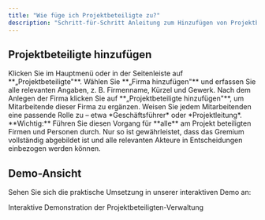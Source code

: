 ```yaml
---
title: "Wie füge ich Projektbeteiligte zu?"
description: "Schritt-für-Schritt Anleitung zum Hinzufügen von Projektbeteiligten"
---
```


## Projektbeteiligte hinzufügen

<Steps>
  <Step title="Projektbeteiligte-Bereich öffnen">
    Klicken Sie im Hauptmenü oder in der Seitenleiste auf **„Projektbeteiligte"**.
  </Step>
  <Step title="Firma hinzufügen">
    Wählen Sie **„Firma hinzufügen"** und erfassen Sie alle relevanten Angaben, z. B. Firmenname, Kürzel und Gewerk.
  </Step>
  <Step title="Mitarbeitende ergänzen">
    Nach dem Anlegen der Firma klicken Sie auf **„Projektbeteiligte hinzufügen"**, um Mitarbeitende dieser Firma zu ergänzen.
  </Step>
  <Step title="Rollen zuweisen">
    Weisen Sie jedem Mitarbeitenden eine passende Rolle zu – etwa *Geschäftsführer* oder *Projektleitung*.
  </Step>
</Steps>

<Warning>
**Wichtig:** Führen Sie diesen Vorgang für **alle** am Projekt beteiligten Firmen und Personen durch. Nur so ist gewährleistet, dass das Gremium vollständig abgebildet ist und alle relevanten Akteure in Entscheidungen einbezogen werden können.
</Warning>

## Demo-Ansicht

Sehen Sie sich die praktische Umsetzung in unserer interaktiven Demo an:

<Card title="📹 Zur Demo-Ansicht" href="https://app.arcade.software/flows/Yn0XhV0GBSPOqGDWn4ZD/view" icon="play">
  Interaktive Demonstration der Projektbeteiligten-Verwaltung
</Card> 